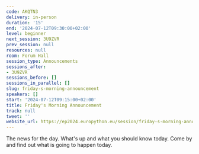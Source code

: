 ```yaml
---
code: AKQTN3
delivery: in-person
duration: '15'
end: '2024-07-12T09:30:00+02:00'
level: beginner
next_session: 3U9ZVR
prev_session: null
resources: null
room: Forum Hall
session_type: Announcements
sessions_after:
- 3U9ZVR
sessions_before: []
sessions_in_parallel: []
slug: friday-s-morning-announcement
speakers: []
start: '2024-07-12T09:15:00+02:00'
title: Friday's Morning Announcement
track: null
tweet: ''
website_url: https://ep2024.europython.eu/session/friday-s-morning-announcement
---
```


The news for the day. What's up and what you should know today. Come by and find out what is going to happen today.

